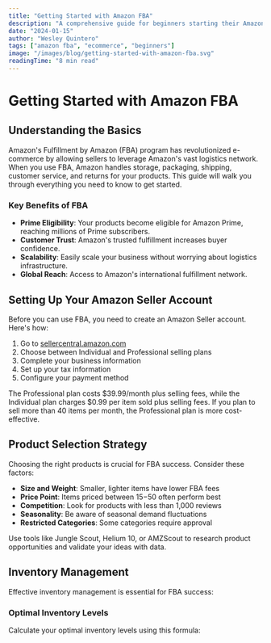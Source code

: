 ```yaml
---
title: "Getting Started with Amazon FBA"
description: "A comprehensive guide for beginners starting their Amazon FBA journey"
date: "2024-01-15"
author: "Wesley Quintero"
tags: ["amazon fba", "ecommerce", "beginners"]
image: "/images/blog/getting-started-with-amazon-fba.svg"
readingTime: "8 min read"
---
```


# Getting Started with Amazon FBA

## Understanding the Basics

Amazon's Fulfillment by Amazon (FBA) program has revolutionized e-commerce by allowing sellers to leverage Amazon's vast logistics network. When you use FBA, Amazon handles storage, packaging, shipping, customer service, and returns for your products. This guide will walk you through everything you need to know to get started.

### Key Benefits of FBA

- **Prime Eligibility**: Your products become eligible for Amazon Prime, reaching millions of Prime subscribers.
- **Customer Trust**: Amazon's trusted fulfillment increases buyer confidence.
- **Scalability**: Easily scale your business without worrying about logistics infrastructure.
- **Global Reach**: Access to Amazon's international fulfillment network.

## Setting Up Your Amazon Seller Account

Before you can use FBA, you need to create an Amazon Seller account. Here's how:

1. Go to [sellercentral.amazon.com](https://sellercentral.amazon.com)
2. Choose between Individual and Professional selling plans
3. Complete your business information
4. Set up your tax information
5. Configure your payment method

The Professional plan costs $39.99/month plus selling fees, while the Individual plan charges $0.99 per item sold plus selling fees. If you plan to sell more than 40 items per month, the Professional plan is more cost-effective.

## Product Selection Strategy

Choosing the right products is crucial for FBA success. Consider these factors:

- **Size and Weight**: Smaller, lighter items have lower FBA fees
- **Price Point**: Items priced between $15-$50 often perform best
- **Competition**: Look for products with less than 1,000 reviews
- **Seasonality**: Be aware of seasonal demand fluctuations
- **Restricted Categories**: Some categories require approval

Use tools like Jungle Scout, Helium 10, or AMZScout to research product opportunities and validate your ideas with data.

## Inventory Management

Effective inventory management is essential for FBA success:

### Optimal Inventory Levels

Calculate your optimal inventory levels using this formula:

